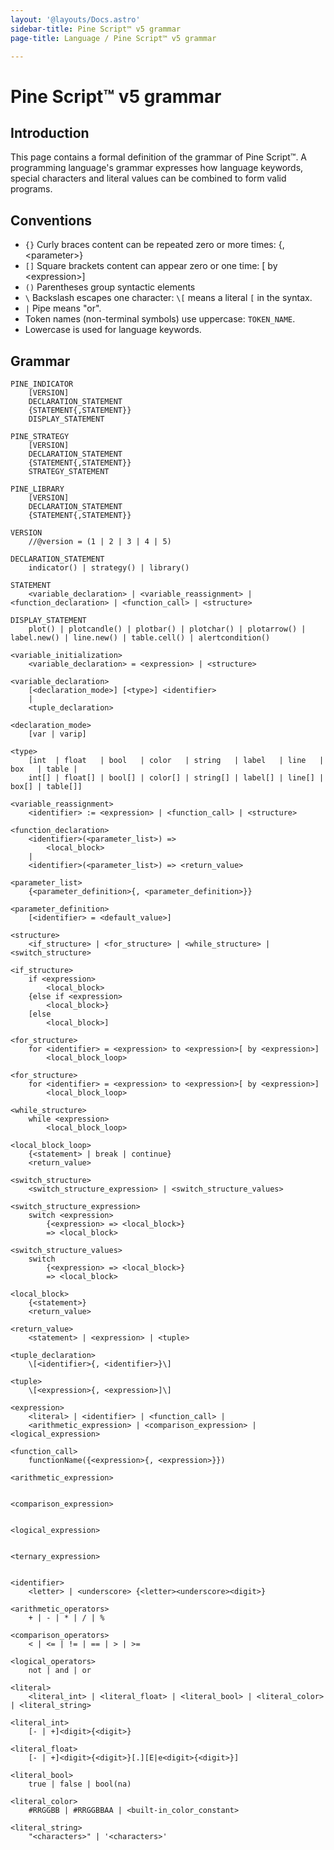 ```yaml
---
layout: '@layouts/Docs.astro'
sidebar-title: Pine Script™ v5 grammar
page-title: Language / Pine Script™ v5 grammar

---
```


# Pine Script™ v5 grammar 



## Introduction

This page contains a formal definition of the grammar of Pine Script™. A
programming language\'s grammar expresses how language keywords, special
characters and literal values can be combined to form valid programs.

## Conventions

-   `{}` Curly braces content can be repeated zero or more times: \{,
    \<parameter\>}
-   `[]` Square brackets content can appear zero or one time: \[ by
    \<expression\>\]
-   `()` Parentheses group syntactic elements
-   `\` Backslash escapes one character: `\[` means a literal `[` in the
    syntax.
-   `|` Pipe means \"or\".
-   Token names (non-terminal symbols) use uppercase: `TOKEN_NAME`.
-   Lowercase is used for language keywords.

## Grammar

``` pine
PINE_INDICATOR
    [VERSION]
    DECLARATION_STATEMENT
    {STATEMENT{,STATEMENT}}
    DISPLAY_STATEMENT

PINE_STRATEGY
    [VERSION]
    DECLARATION_STATEMENT
    {STATEMENT{,STATEMENT}}
    STRATEGY_STATEMENT

PINE_LIBRARY
    [VERSION]
    DECLARATION_STATEMENT
    {STATEMENT{,STATEMENT}}

VERSION
    //@version = (1 | 2 | 3 | 4 | 5)

DECLARATION_STATEMENT
    indicator() | strategy() | library()

STATEMENT
    <variable_declaration> | <variable_reassignment> | <function_declaration> | <function_call> | <structure>

DISPLAY_STATEMENT
    plot() | plotcandle() | plotbar() | plotchar() | plotarrow() | label.new() | line.new() | table.cell() | alertcondition()

<variable_initialization>
    <variable_declaration> = <expression> | <structure>

<variable_declaration>
    [<declaration_mode>] [<type>] <identifier>
    |
    <tuple_declaration>

<declaration_mode>
    [var | varip]

<type>
    [int  | float   | bool   | color   | string   | label   | line   | box   | table |
    int[] | float[] | bool[] | color[] | string[] | label[] | line[] | box[] | table[]]

<variable_reassignment>
    <identifier> := <expression> | <function_call> | <structure>

<function_declaration>
    <identifier>(<parameter_list>) => 
        <local_block>
    |
    <identifier>(<parameter_list>) => <return_value>

<parameter_list>
    {<parameter_definition>{, <parameter_definition>}}

<parameter_definition>
    [<identifier> = <default_value>]

<structure>
    <if_structure> | <for_structure> | <while_structure> | <switch_structure>

<if_structure>
    if <expression>
        <local_block>
    {else if <expression>
        <local_block>}
    [else
        <local_block>]

<for_structure>
    for <identifier> = <expression> to <expression>[ by <expression>]
        <local_block_loop>

<for_structure>
    for <identifier> = <expression> to <expression>[ by <expression>]
        <local_block_loop>

<while_structure>
    while <expression>
        <local_block_loop>

<local_block_loop>
    {<statement> | break | continue}
    <return_value>

<switch_structure>
    <switch_structure_expression> | <switch_structure_values>

<switch_structure_expression>
    switch <expression>
        {<expression> => <local_block>}
        => <local_block>

<switch_structure_values>
    switch
        {<expression> => <local_block>}
        => <local_block>

<local_block>
    {<statement>}
    <return_value>

<return_value>
    <statement> | <expression> | <tuple>

<tuple_declaration>
    \[<identifier>{, <identifier>}\]

<tuple>
    \[<expression>{, <expression>]\]

<expression>
    <literal> | <identifier> | <function_call> | 
    <arithmetic_expression> | <comparison_expression> | <logical_expression>

<function_call>
    functionName({<expression>{, <expression>}})

<arithmetic_expression>


<comparison_expression>


<logical_expression>


<ternary_expression>


<identifier>
    <letter> | <underscore> {<letter><underscore><digit>}

<arithmetic_operators>
    + | - | * | / | %

<comparison_operators>
    < | <= | != | == | > | >=

<logical_operators>
    not | and | or

<literal>
    <literal_int> | <literal_float> | <literal_bool> | <literal_color> | <literal_string>

<literal_int>
    [- | +]<digit>{<digit>}

<literal_float>
    [- | +]<digit>{<digit>}[.][E|e<digit>{<digit>}]

<literal_bool>
    true | false | bool(na)

<literal_color>
    #RRGGBB | #RRGGBBAA | <built-in_color_constant>

<literal_string>
    "<characters>" | '<characters>'
```


